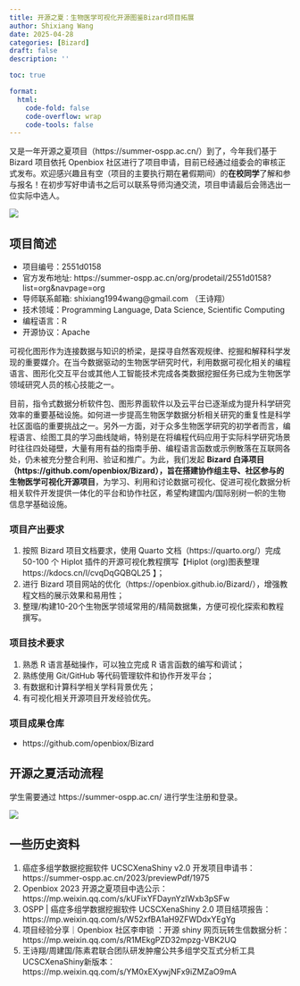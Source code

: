 ```yaml
---
title: 开源之夏：生物医学可视化开源图鉴Bizard项目拓展
author: Shixiang Wang
date: 2025-04-28
categories: [Bizard]
draft: false
description: ''

toc: true

format:
  html:
    code-fold: false
    code-overflow: wrap
    code-tools: false
---
```


又是一年开源之夏项目（https://summer-ospp.ac.cn/）到了，今年我们基于 Bizard 项目依托 Openbiox 社区进行了项目申请，目前已经通过组委会的审核正式发布。欢迎感兴趣且有空（项目的主要执行期在暑假期间）的**在校同学**了解和参与报名！在初步写好申请书之后可以联系导师沟通交流，项目申请最后会筛选出一位实际中选人。

![](https://weekly-1301043367.cos.ap-shanghai.myqcloud.com/20250427234023588.png)



## 项目简述

- 项目编号：2551d0158
- 官方发布地址: https://summer-ospp.ac.cn/org/prodetail/2551d0158?list=org&navpage=org
- 导师联系邮箱: shixiang1994wang@gmail.com （王诗翔）
- 技术领域：Programming Language, Data Science, Scientific Computing
- 编程语言：R
- 开源协议：Apache

可视化图形作为连接数据与知识的桥梁，是探寻自然客观规律、挖掘和解释科学发现的重要媒介。在当今数据驱动的生物医学研究时代，利用数据可视化相关的编程语言、图形化交互平台或其他人工智能技术完成各类数据挖掘任务已成为生物医学领域研究人员的核心技能之一。

目前，指令式数据分析软件包、图形界面软件以及云平台已逐渐成为提升科学研究效率的重要基础设施。如何进一步提高生物医学数据分析相关研究的重复性是科学社区面临的重要挑战之一。另外一方面，对于众多生物医学研究的初学者而言，编程语言、绘图工具的学习曲线陡峭，特别是在将编程代码应用于实际科学研究场景时往往四处碰壁，大量有用有益的指南手册、编程语言函数或示例散落在互联网各处，仍未被充分整合利用、验证和推广。为此，我们发起 **Bizard 白泽项目（https://github.com/openbiox/Bizard），旨在搭建协作组主导、社区参与的生物医学可视化开源项目**，为学习、利用和讨论数据可视化、促进可视化数据分析相关软件开发提供一体化的平台和协作社区，希望构建国内/国际别树一帜的生物信息学基础设施。

### 项目产出要求

1. 按照 Bizard 项目文档要求，使用 Quarto 文档（https://quarto.org/）完成 50-100 个 Hiplot 插件的开源可视化教程撰写【Hiplot (org)图表整理https://kdocs.cn/l/cvqDqGQBQL25 】；
2. 进行 Bizard 项目网站的优化（https://openbiox.github.io/Bizard/），增强教程文档的展示效果和易用性；
3. 整理/构建10-20个生物医学领域常用的/精简数据集，方便可视化探索和教程撰写。

### 项目技术要求

1. 熟悉 R 语言基础操作，可以独立完成 R 语言函数的编写和调试；
2. 熟练使用 Git/GitHub 等代码管理软件和协作开发平台；
3. 有数据和计算科学相关学科背景优先；
4. 有可视化相关开源项目开发经验优先。

### 项目成果仓库

- https://github.com/openbiox/Bizard



## 开源之夏活动流程

学生需要通过 https://summer-ospp.ac.cn/ 进行学生注册和登录。

![](https://weekly-1301043367.cos.ap-shanghai.myqcloud.com/20250427223608315.png)



## 一些历史资料

1. 癌症多组学数据挖掘软件 UCSCXenaShiny v2.0 开发项目申请书：https://summer-ospp.ac.cn/2023/previewPdf/1975
2. Openbiox 2023 开源之夏项目中选公示：https://mp.weixin.qq.com/s/kUFixYFDaynYzIWxb3pSFw
3. OSPP | 癌症多组学数据挖掘软件 UCSCXenaShiny 2.0 项目结项报告：https://mp.weixin.qq.com/s/W52xfBA1aH9ZFWDdxYEgYg
4. 项目经验分享｜Openbiox 社区李申锁 ：开源 shiny 网页玩转生信数据分析：https://mp.weixin.qq.com/s/R1MEkgPZD32mpzg-VBK2UQ
5. 王诗翔/周建国/陈素君联合团队研发肿瘤公共多组学交互式分析工具UCSCXenaShiny新版本：https://mp.weixin.qq.com/s/YM0xEXywjNFx9iZMZaO9mA


